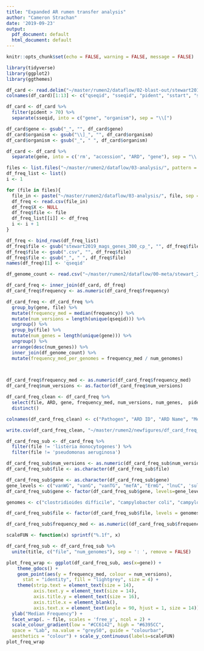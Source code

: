 ```yaml
---
title: "Expanded AR rumen transfer analysis"
author: "Cameron Strachan"
date: '2019-09-23'
output:
  pdf_document: default
  html_document: default
---
```


```r
knitr::opts_chunk$set(echo = FALSE, warning = FALSE, message = FALSE)
```

```r
library(tidyverse)
library(ggplot2)
library(ggthemes)
```

```r
df_card <- read.delim("~/master/rumen2/dataflow/02-blast-out/stewart2019_mags_genes_300_cp_pathogen_mapped_card.txt", header=FALSE)
colnames(df_card)[1:13] <- c("qseqid", "sseqid", "pident", "sstart", "send", "qstart", "qend", "evalue", "bitscore", "score", "qlen", "length", "sseq")

df_card <- df_card %>%
  filter(pident > 70) %>%
  separate(sseqid, into = c("gene", "organism"), sep = "\\[")

df_card$gene <- gsub("_", "", df_card$gene)
df_card$organism <- gsub("\\]_", "", df_card$organism)
df_card$organism <- gsub("_", " ", df_card$organism)

df_card <- df_card %>%
  separate(gene, into = c('rm', "accession", "ARD", "gene"), sep = "\\|")
```

```r
files <- list.files("~/master/rumen2/dataflow/03-analysis/", pattern = "\\.csv$")
df_freq_list <- list()
i <- 1

for (file in files){
  file_in <- paste("~/master/rumen2/dataflow/03-analysis/", file, sep = "")
  df_freq <- read.csv(file_in)
  df_freq$X <- NULL
  df_freq$file <- file
  df_freq_list[[i]] <- df_freq
  i <- i + 1
}

df_freq <- bind_rows(df_freq_list)
df_freq$file <- gsub("stewart2019_mags_genes_300_cp_", "", df_freq$file)
df_freq$file <- gsub(".csv", "", df_freq$file)
df_freq$file <- gsub("_", " ", df_freq$file)
names(df_freq)[1] <- 'qseqid'
```

```r
df_genome_count <- read.csv("~/master/rumen2/dataflow/00-meta/stewart_2019_genome_count.csv")
```

```r
df_card_freq <- inner_join(df_card, df_freq)
df_card_freq$frequency <- as.numeric(df_card_freq$frequency)

df_card_freq <- df_card_freq %>%
  group_by(gene, file) %>%
  mutate(frequency_med = median(frequency)) %>%
  mutate(num_versions = length(unique(qseqid))) %>%
  ungroup() %>%
  group_by(file) %>%
  mutate(num_genes = length(unique(gene))) %>%
  ungroup() %>%
  arrange(desc(num_genes)) %>%
  inner_join(df_genome_count) %>%
  mutate(frequency_med_per_genomes = frequency_med / num_genomes)
  


df_card_freq$frequency_med <- as.numeric(df_card_freq$frequency_med)
df_card_freq$num_versions <- as.factor(df_card_freq$num_versions)

df_card_freq_clean <- df_card_freq %>%
  select(file, ARD, gene, frequency_med, num_versions, num_genes,  pident, qlen, length, num_genomes) %>%
  distinct()

colnames(df_card_freq_clean) <- c("Pathogen", "ARD ID", "ARD Name", "Median Frequency of Observed Genes", "Number of Versions of Observed Genes", "Number of ARDs Observed", "Percent Identity", "Query Length", "ARD Length", 'Number of Pathogen Genomes')

write.csv(df_card_freq_clean, "~/master/rumen2/newfigures/df_card_freq_clean.csv")
```


```r
df_card_freq_sub <- df_card_freq %>%
  filter(file != 'listeria monocytogenes') %>%
  filter(file != 'pseudomonas aeruginosa') 

df_card_freq_sub$num_versions <- as.numeric(df_card_freq_sub$num_versions)
df_card_freq_sub$file <- as.character(df_card_freq_sub$file)
```

```r
df_card_freq_sub$gene <- as.character(df_card_freq_sub$gene)
gene_levels <- c("vanWG", "vanG", "vanTG", "mefA", "ErmG", "lnuC", 'sul2', "tetA(P)", "tet32", "tet44", "tet(40)", "tetO", "ANT(6)-Ib", "aad(6)", "APH(3')-IIIa", "SAT-4")
df_card_freq_sub$gene <- factor(df_card_freq_sub$gene, levels=gene_levels)

genomes <- c("clostridioides difficile", "campylobacter coli", "campylobacter jejuni", "staphylococcus aureus", "acinetobacter baumannii", "streptococcus pneumoniae")

df_card_freq_sub$file <- factor(df_card_freq_sub$file, levels = genomes)

df_card_freq_sub$frequency_med <- as.numeric((df_card_freq_sub$frequency_med / df_card_freq_sub$num_genomes) *100)
```

```r
scaleFUN <- function(x) sprintf("%.1f", x)

df_card_freq_sub <- df_card_freq_sub %>%
  unite(title, c("file", "num_genomes"), sep = ': ', remove = FALSE)

plot_freq_wrap <- ggplot(df_card_freq_sub, aes(x=gene)) +
    theme_gdocs() +
    geom_point(aes(y = frequency_med, colour = num_versions),
      stat = "identity", fill = "lightgrey", size = 4) +
    theme(strip.text = element_text(size = 14),
          axis.text.y = element_text(size = 14), 
          axis.title.y = element_text(size = 16),
          axis.title.x = element_blank(),
          axis.text.x = element_text(angle = 90, hjust = 1, size = 14)) +
  ylab("Median Frequency") +
  facet_wrap(. ~ file, scales = 'free_y', ncol = 2) + 
  scale_colour_gradient(low = "#CC6142", high = "#6395CC",
  space = "Lab", na.value = "grey50", guide = "colourbar",
  aesthetics = "colour") + scale_y_continuous(labels=scaleFUN)
plot_freq_wrap
```
